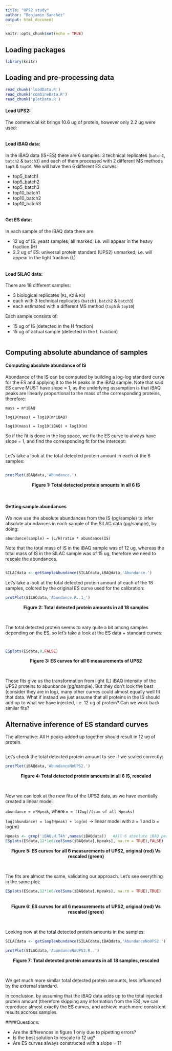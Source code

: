 ```yaml
---
title: "UPS2 study"
author: "Benjamin Sanchez"
output: html_document
---
```


```r
knitr::opts_chunk$set(echo = TRUE)
```

## Loading packages

```r
library(knitr)
```

## Loading and pre-processing data

```r
read_chunk('loadData.R')
read_chunk('combineData.R')
read_chunk('plotData.R')
```

#### Load UPS2:

The commercial kit brings 10.6 ug of protein, however only 2.2 ug were used:

```r
```

#### Load iBAQ data:

In the iBAQ data (IS+ES) there are 6 samples: 3 technical replicates (`batch1`, `batch2` & `batch3`) and each of them processed with 2 different MS methods `top5` & `top10`. We will have then 6 different ES curves:

* top5_batch1
* top5_batch2
* top5_batch3
* top10_batch1
* top10_batch2
* top10_batch3

```r
```

#### Get ES data:

In each sample of the iBAQ data there are:

* 12 ug of IS: yeast samples, all marked; i.e. will appear in the heavy fraction (H)
* 2.2 ug of ES: universal protein standard (UPS2) unmarked; i.e. will appear in the light fraction (L)

```r
```

#### Load SILAC data:

There are 18 different samples:

* 3 biological replicates (`R1`, `R2` & `R3`)
* each with 3 technical replicates (`batch1`, `batch2` & `batch3`)
* each estimated with a different MS method (`top5` & `top10`)

Each sample consists of:

* 15 ug of IS (detected in the H fraction)
* 15 ug of actual sample (detected in the L fraction)

```r
```

## Computing absolute abundance of samples

#### Computing absolute abundance of IS

Abundance of the IS can be computed by building a log-log standard curve for the ES and applying it to the H peaks in the iBAQ sample. Note that said ES curve MUST have slope = 1, as the underlying assumption is that iBAQ peaks are linearly proportional to the mass of the corresponding proteins, therefore:

`mass = m*iBAQ`

`log10(mass) = log10(m*iBAQ)`

`log10(mass) = log10(iBAQ) + log10(m)`

So if the fit is done in the log space, we fix the ES curve to always have slope = 1, and find the corresponding fit for the intercept:

```r
```

Let's take a look at the total detected protein amount in each of the 6 samples:

```r
```

```r
protPlot(iBAQdata,'Abundance.')
```

<center>**Figure 1: Total detected protein amounts in all 6 IS**</center>
<br>

#### Getting sample abundances

We now use the absolute abundances from the IS (pg/sample) to infer absolute abundances in each sample of the SILAC data (pg/sample), by doing:

`abundance(sample) = (L/H)ratio * abundance(IS)`

Note that the total mass of IS in the iBAQ sample was of 12 ug, whereas the total mass of IS in the SILAC sample was of 15 ug, therefore we need to rescale the abundances.

```r
```

```r
SILACdata <- getSampleAbundance(SILACdata,iBAQdata,'Abundance.')
```

Let's take a look at the total detected protein amount of each of the 18 samples, colored by the original ES curve used for the calibration:

```r
protPlot(SILACdata,'Abundance.R..1_')
```

<center>**Figure 2: Total detected protein amounts in all 18 samples**</center>
<br>

The total detected protein seems to vary quite a bit among samples depending on the ES, so let's take a look at the ES data + standard curves:

```r
```

```r
```

```r
ESplots(ESdata,0,FALSE)
```

<center>**Figure 3: ES curves for all 6 measurements of UPS2**</center>
<br>

Those fits give us the transformation from light (L) iBAQ intensity of the UPS2 proteins to abundance (pg/sample). But they don't look the best (consider they are in log), many other curves could almost equally well fit that data. What if instead we just assume that all proteins in the IS should add up to what we have injected, i.e. 12 ug of protein? Can we work back similar fits?

## Alternative inference of ES standard curves

The alternative: All H peaks added up together should result in 12 ug of protein.

```r
```

Let's check the total detected protein amount to see if we scaled correctly:

```r
protPlot(iBAQdata,'AbundanceNoUPS2.')
```

<center>**Figure 4: Total detected protein amounts in all 6 IS, rescaled**</center>
<br>

Now we can look at the new fits of the UPS2 data, as we have esentially created a linear model:

`abundance = m*Hpeak`, where `m = (12ug)/(sum of all Hpeaks)`

`log(abundance) = log(Hpeak) + log(m)` -> linear model with a = 1 and b = log(m)

```r
Hpeaks <- grep('iBAQ.H.T4h',names(iBAQdata))   #All 6 absolute iBAQ peaks from the IS (H fraction)
ESplots(ESdata,12*1e6/colSums(iBAQdata[,Hpeaks], na.rm = TRUE),FALSE)
```

<center>**Figure 5: ES curves for all 6 measurements of UPS2, original (red) Vs rescaled (green)**</center>
<br>

The fits are almost the same, validating our approach. Let's see everything in the same plot:

```r
ESplots(ESdata,12*1e6/colSums(iBAQdata[,Hpeaks], na.rm = TRUE),TRUE)
```

<br>
<center>**Figure 6: ES curves for all 6 measurements of UPS2, original (red) Vs rescaled (green)**</center>
<br>

Looking now at the total detected protein amounts in the samples:

```r
SILACdata <- getSampleAbundance(SILACdata,iBAQdata,'AbundanceNoUPS2.')
```

```r
protPlot(SILACdata,'AbundanceNoUPS2.R..')
```

<center>**Figure 7: Total detected protein amounts in all 18 samples, rescaled**</center>
<br>

We get much more similar total detected protein amounts, less influenced by the external standard.

In conclusion, by assuming that the iBAQ data adds up to the total injected protein amount (therefore skipping any information from the ES), we can reproduce almost exactly the ES curves, and achieve much more consistent results accross samples.

####Questions:

* Are the differences in figure 1 only due to pipetting errors?
* Is the best solution to rescale to 12 ug?
* Are ES curves always constructed with a slope = 1?
